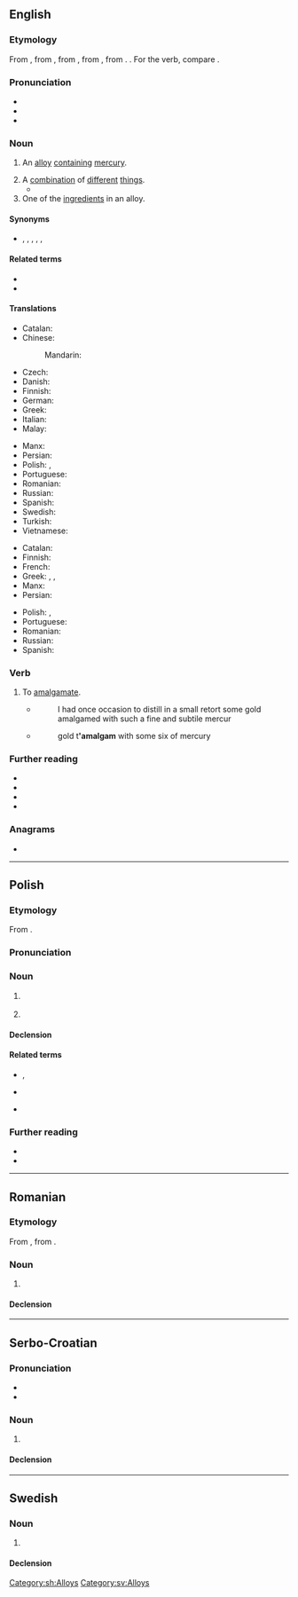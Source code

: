 {{also|Amalgam|amalgám}}
==English==
{{wikipedia}}

===Etymology===
From {{bor|en|ML.|amalgama|t=mercury alloy}}, from {{der|en|ar|ملغم|اَلْمَلْغَم|t=emollient poultice or unguent for sores}}, from {{der|en|grc|μάλαγμα|t=emollient; malleable material}}, from {{m|grc|μαλάσσω|t=to soften}}, from {{m|grc|μαλακός|t=soft}}. {{doublet|en|malagma}}. For the verb, compare {{cog|fr|amalgamer}}.

===Pronunciation===
* {{IPA|en|/əˈmæl.ɡəm/}}
* {{hyphenation|en|a|mal|gam}}
* {{audio|en|en-us-amalgam.ogg|Audio (US)}}

===Noun===
{{en-noun|~}}

# {{lb|en|metallurgy}} An [[alloy]] [[contain]]ing [[mercury]].
# A [[combination]] of [[different]] [[thing]]s.
#* {{quote-journal|en|year=1960|month=March|author=J. P. Wilson & E. N. C. Haywood|title=The route through the Peak - Derby to Manchester: Part One|journal=Trains Illustrated|page=149|text=This was the Ambergate, Nottingham & Boston & Eastern Junction Railway, an '''amalgam''' of a number of separate schemes put forward in 1845, which secured its Act on July 16, 1846.}}
# One of the [[ingredient]]s in an alloy.

====Synonyms====
* {{l|en|alloy}}, {{l|en|blend}}, {{l|en|combo}}, {{l|en|compound}}, {{l|en|conglomerate}}, {{l|en|mixture}}

====Related terms====
* {{l|en|amalgamate}}
* {{l|en|amalgamation}}

====Translations====
{{trans-top|alloy}}
* Catalan: {{t+|ca|amalgama|f}}
* Chinese:
*: Mandarin: {{t+check|cmn|汞齐||tr=gǒngjì}}{{attention|zh|The Chinese entry and my Chinese popup dictionary both give the Pinyin as gǒngqí}}
* Czech: {{t+|cs|amalgám|m}}
* Danish: {{t+|da|amalgam|n}}
* Finnish: {{t+|fi|amalgaami}}
* German: {{t+|de|Amalgam|n}}
* Greek: {{t+|el|αμάλγαμα|n}}
* Italian: {{t+|it|amalgama|m}}
* Malay: {{t|ms|amalgam}}
{{trans-mid}}
* Manx: {{t|gv|co-lheian|m}}
* Persian: {{t+|fa|ملغمه|tr=malğame|sc=fa-Arab}}
* Polish: {{t+|pl|amalgamat|m}}, {{t+|pl|ortęć|f}}
* Portuguese: {{t+|pt|amálgama|m|f}}
* Romanian: {{t+|ro|amalgam|n}}
* Russian: {{t+|ru|амальга́ма|f}}
* Spanish: {{t+|es|amalgama|f}}
* Swedish: {{t+|sv|amalgam|n}}
* Turkish: {{t+|tr|malgama}}
* Vietnamese: {{t+|vi|hỗn hống}}
{{trans-bottom}}

{{trans-top|combination}}
* Catalan: {{t+|ca|amalgama|f}}
* Finnish: {{t+|fi|amalgaami}}
* French: {{t+|fr|amalgame|m}}
* Greek: {{t+|el|αμάλγαμα|n}}, {{t+|el|κράμα|n}}, {{t+|el|σύμφυρμα|n}}
* Manx: {{t|gv|co-lheian|m}}
* Persian: {{t+|fa|ملغمه|tr=malğame|sc=fa-Arab}}
{{trans-mid}}
* Polish: {{t+|pl|amalgamat|m}}, {{t+|pl|amalgam|m}}
* Portuguese: {{t+|pt|amálgama|m|f}}
* Romanian: {{t+|ro|amestecătură|f}}
* Russian: {{t+|ru|амальга́ма|f}}
* Spanish: {{t+|es|amalgama|f}}
{{trans-bottom}}

===Verb===
{{en-verb}}

# {{lb|en|archaic|ambitransitive}} To [[amalgamate]].
#* {{RQ:Boyle Porous}}
#*:I had once occasion to distill in a small retort some gold amalgamed with such a fine and subtile mercur
#* {{RQ:Jonson Alchemist}}
#*:gold t''''amalgam''' with some six of mercury

===Further reading===
* {{R:Online Etymology Dictionary}}
* {{R:WebMineral}}
* {{R:mindat}}
* {{R:Lexico}}

===Anagrams===
* {{anagrams|en|a=aaaglmm|malagma}}

{{topics|en|Alloys}}

----

==Polish==
{{wp|lang=pl}}

===Etymology===
From {{bor|pl|la-med|amalgamāre}}.

===Pronunciation===
{{pl-p|a=LL-Q809 (pol)-Olaf-amalgamat.wav}}

===Noun===
{{pl-noun|m-in}}

# {{lb|pl|metallurgy}} {{l|en|amalgam}} {{gl|an alloy containing mercury}}
#: {{syn|pl|amalgamat|ortęć}}
# {{lb|pl|literary}} {{l|en|amalgam}} {{gl|a combination of different things}}
#: {{syn|pl|aliaż|amalgamat|melanż|mieszanina|mieszanka}}

====Declension====
{{pl-decl-noun-m-in}}

====Related terms====
* {{q|nouns}} {{l|pl|amalgamacja}}, {{l|pl|amalgamat}}
* {{q|adjective}} {{l|pl|amalgamatowy}}
* {{q|verb}} {{l|pl|amalgamować}}

===Further reading===
* {{R:pl:WSJP}}
* {{R:PWN}}

{{C|pl|Alloys}}

----

==Romanian==

===Etymology===
From {{bor|ro|fr|amalgame}}, from {{der|ro|la|amalgama}}.

===Noun===
{{ro-noun|n|amalgame}}

# {{l|en|amalgam}}

====Declension====
{{ro-noun-n}}

----

==Serbo-Croatian==

===Pronunciation===
* {{IPA|sh|/amǎlɡaːm/}}
* {{hyphenation|sh|a|mal|gam}}

===Noun===
{{sh-noun|g=m|head=amàlgām}}

# {{l|en|amalgam}}

====Declension====
{{sh-decl-noun|amàlgām|amalgami
|amalgáma|amalgama
|amalgamu|amalgamima
|amalgam|amalgame
|amalgame|amalgami
|amalgamu|amalgamima
|amalgamom|amalgamima
}}

[[Category:sh:Alloys]]

----

==Swedish==
{{wikipedia|lang=sv}}

===Noun===
{{sv-noun|n}}

# {{l|sv|amalgam}}

====Declension====
{{sv-noun-unc-irreg-n|2=amalgamet}}

[[Category:sv:Alloys]]